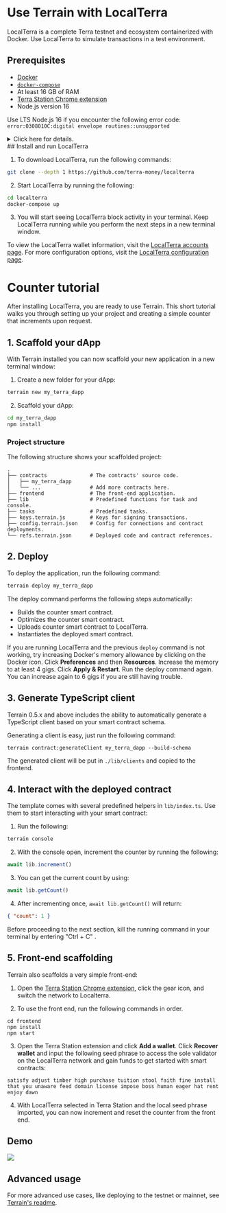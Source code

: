 

# Use Terrain with LocalTerra

LocalTerra is a complete Terra testnet and ecosystem containerized with Docker. Use LocalTerra to simulate transactions in a test environment.

## Prerequisites

- [Docker](https://www.docker.com/)
- [`docker-compose`](https://github.com/docker/compose)
- At least 16 GB of RAM
- [Terra Station Chrome extension](../../learn/terra-station/download/terra-station-extension.md)
- Node.js version 16

<Admonition type="caution" title="Node version error">

Use LTS Node.js 16 if you encounter the following error code:  
`error:0308010C:digital envelope routines::unsupported`

</Admonition>

<Admonition type="info" title="Running NPM on M1 Macs">


<details> 
<summary> Click here for details. </summary>
<p>

Some M1 macs may need to use the latest LTS version of Node to complete this tutorial. Consider using a node version manager such as [NVM](https://github.com/nvm-sh/nvm/blob/master/README.md).
After installing NVM, run the following to install and use the latest LTS version of node:

```sh
nvm install --lts
nvm use --lts
```

The `nvm use --lts` command will need to be run every time you open a new terminal to use the LTS version of node.

To default to the LTS version of node when restarting your terminal, run the following:

```sh
nvm alias default <INSERT NODE VERSION HERE>
```

</p>
</details>

</Admonition>
## Install and run LocalTerra

1. To download LocalTerra, run the following commands:

```sh
git clone --depth 1 https://github.com/terra-money/localterra
```

2. Start LocalTerra by running the following:

```sh
cd localterra
docker-compose up
```

3. You will start seeing LocalTerra block activity in your terminal. Keep LocalTerra running while you perform the next steps in a new terminal window.

<Admonition type="tip" title="LocalTerra Accounts">

To view the LocalTerra wallet information, visit the [LocalTerra accounts page](../localterra/accounts.md).
For more configuration options, visit the [LocalTerra configuration page](../localterra/configure.md).

</Admonition>


# Counter tutorial

After installing LocalTerra, you are ready to use Terrain. This short tutorial walks you through setting up your project and creating a simple counter that increments upon request.

## 1. Scaffold your dApp

With Terrain installed you can now scaffold your new application in a new terminal window:

1. Create a new folder for your dApp:

```sh
terrain new my_terra_dapp
```

2. Scaffold your dApp:

```sh
cd my_terra_dapp
npm install
```

### Project structure

The following structure shows your scaffolded project:

```
.
├── contracts              # The contracts' source code.
│   ├── my_terra_dapp
│   └── ...                # Add more contracts here.
├── frontend               # The front-end application.
├── lib                    # Predefined functions for task and console.
├── tasks                  # Predefined tasks.
├── keys.terrain.js        # Keys for signing transactions.
├── config.terrain.json    # Config for connections and contract deployments.
└── refs.terrain.json      # Deployed code and contract references.
```

## 2. Deploy

To deploy the application, run the following command:

```sh
terrain deploy my_terra_dapp
```

The deploy command performs the following steps automatically:

- Builds the counter smart contract.
- Optimizes the counter smart contract.
- Uploads counter smart contract to LocalTerra.
- Instantiates the deployed smart contract.

<Admonition type="note" title="Increase Docker memory">

If you are running LocalTerra and the previous `deploy` command is not working, try increasing Docker's memory allowance by clicking on the Docker icon. Click **Preferences** and then **Resources**. Increase the memory to at least 4 gigs. Click **Apply & Restart**. Run the deploy command again. You can increase again to 6 gigs if you are still having trouble.

</Admonition>


## 3. Generate TypeScript client

Terrain 0.5.x and above includes the ability to automatically generate a TypeScript client based on your smart contract schema.

Generating a client is easy, just run the following command:

```
terrain contract:generateClient my_terra_dapp --build-schema
```

The generated client will be put in `./lib/clients` and copied to the frontend.

## 4. Interact with the deployed contract

The template comes with several predefined helpers in `lib/index.ts`. Use them to start interacting with your smart contract:

1. Run the following:

```sh
terrain console
```

2. With the console open, increment the counter by running the following:

```JavaScript
await lib.increment()
```

3. You can get the current count by using:

```JavaScript
await lib.getCount()
```

4. After incrementing once, `await lib.getCount()` will return:

```json
{ "count": 1 }
```

<Admonition type="tip">

Before proceeding to the next section, kill the running command in your terminal by entering "Ctrl + C" .

</Admonition>

## 5. Front-end scaffolding

Terrain also scaffolds a very simple front-end:

1. Open the [Terra Station Chrome extension](https://chrome.google.com/webstore/detail/terra-station-wallet/aiifbnbfobpmeekipheeijimdpnlpgpp), click the gear icon, and switch the network to Localterra.

2. To use the front end, run the following commands in order.

```
cd frontend
npm install
npm start
```

3. Open the Terra Station extension and click **Add a wallet**. Click **Recover wallet** and input the following seed phrase to access the sole validator on the LocalTerra network and gain funds to get started with smart contracts:

```
satisfy adjust timber high purchase tuition stool faith fine install that you unaware feed domain license impose boss human eager hat rent enjoy dawn
```

4. With LocalTerra selected in Terra Station and the local seed phrase imported, you can now increment and reset the counter from the front end.

## Demo

![](/img/tut_counter.gif)

## Advanced usage

For more advanced use cases, like deploying to the testnet or mainnet, see [Terrain's readme](https://github.com/terra-money/terrain#readme).
